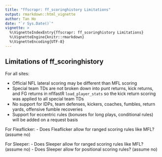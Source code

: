 ---
title: "ffscrapr: ff_scoringhistory Limitations"
output: rmarkdown::html_vignette
author: Tan Ho
date: "`r Sys.Date()`"
vignette: >
  %\VignetteIndexEntry{ffscrapr: ff_scoringhistory Limitations}
  %\VignetteEngine{knitr::rmarkdown}
  %\VignetteEncoding{UTF-8}
---

## Limitations of ff_scoringhistory

For all sites: 

- Official NFL lateral scoring may be different than MFL scoring
- Special team TDs are not broken down into punt returns, kick returns, and FG returns in nflfastR `load_player_stats` so the kick return scoring was applied to all special team TDs
- No support for IDPs, team defenses, kickers, coaches, fumbles, return yards, offensive fumble recoveries
- Support for eccentric rules (bonuses for long plays, conditional rules) will be added on a request basis

For Fleaflicker:
- Does Fleaflicker allow for ranged scoring rules like MFL? (assume no)

For Sleeper:
- Does Sleeper allow for ranged scoring rules like MFL? (assume no)
- Does Sleeper allow for positional scoring rules? (assume no)
